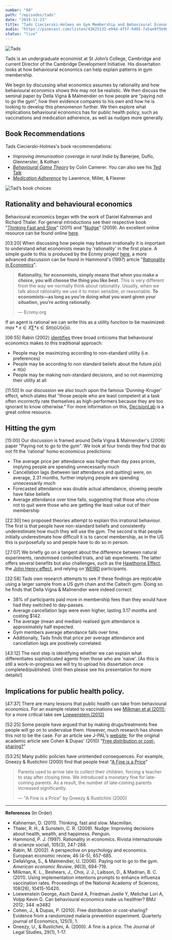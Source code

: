 ```yaml
---
number: "04"
path: "/episodes/tads"
date: "2019-11-23"
title: "Tads Ciecierski-Holmes on Gym Membership and Behavioural Economics"
audio: "https://pinecast.com/listen/43625132-e94d-4f5f-9405-7a5ae9f5b967.mp3"
status: "live"
---
```

<img src="tads.jpg" alt="Tads" style="max-width:300px;" />

Tads is an undergraduate economist at St John’s College, Cambridge and current Director of the Cambridge Development Initiative. His dissertation looks at how behavioural economics can help explain patterns in gym membership.

We begin by discussing what economics assumes by rationality and how behavioural economics shows this may not be realistic. We then discuss the seminal paper by Della Vigna & Malmendier on how people are “paying not to go the gym”, how their evidence compares to his own and how he is looking to develop this phenomenon further. We then explore what implications behavioural economics has for public health policy, such as vaccinations and medication adherence, as well as nudges more generally.

## Book Recommendations

Tads Ciecierski-Holmes's book recommendations:

-  *Improving immunisation coverage in rural India* by Banerjee, Duflo, Glennerster, & Kothari
- *[Behavioural Game Theory](https://www.amazon.co.uk/Behavioral-Game-Theory-Experiments-Interaction/dp/0691090394/ref=sr_1_1?keywords=Behavioural+Game+Theory&qid=1579202944&sr=8-1)* by Colin Camerer. You can also see his [Ted Talk](https://www.ted.com/talks/colin_camerer_when_you_re_making_a_deal_what_s_going_on_in_your_brain)
- *[Medication Adherence](https://accp1.onlinelibrary.wiley.com/doi/abs/10.1002/jcph.862)* by Lawrence, Miller, & Flexner

![Tad’s book choices](tads-book-choices.jpg)

## Rationality and behavioural economics

Behavioural economics began with the work of Daniel Kahneman and Richard Thaler. For general introductions see their respective book "[Thinking Fast and Slow](https://www.amazon.co.uk/Thinking-Fast-Slow-Daniel-Kahneman/dp/0141033576/ref=sr_1_1?keywords=thinking+fast+and+slow&qid=1579183148&sr=8-1)" (2011) and "[Nudge](https://www.amazon.co.uk/Nudge-Improving-Decisions-Health-Happiness/dp/0141040017/ref=pd_aw_sbs_14_1/258-7272145-2954334?_encoding=UTF8&pd_rd_i=0141040017&pd_rd_r=85f58bd5-61f2-4b2c-a3e4-907a1d6bbea0&pd_rd_w=qXGS3&pd_rd_wg=t6Q6T&pf_rd_p=0208d703-a674-4413-8899-c3889837d212&pf_rd_r=ANA91KCFAG4KZ629RWZH&psc=1&refRID=ANA91KCFAG4KZ629RWZH)" (2009). An excellent online resource can be found online [here](https://www.behavioraleconomics.com/resources/introduction-behavioral-economics/).

[03:20] When discussing how people may behave irrationally it is important to understand what economists mean by 'rationality' in the first place. A simple guide to this is produced by the Ecnmy project [here](https://www.ecnmy.org/learn/you/choices-behavior/what-is-rationality/), a more advanced discussion can be found in Hammond's (1997) article "[Rationality in Economics](https://web.stanford.edu/~hammond/ratEcon.pdf)".

> **Rationality, for economists, simply means that when you make a choice, you will choose the thing you like best**. This is very different from the way we normally think about rationality. Usually, when we talk about rationality we use it to mean sensible, or reasonable. **To economists—as long as you’re doing what you want given your situation, you’re acting rationally.**
>
> — Ecnmy.org

If an agent is rational we can write this as a utility function to be maximized: $max*{x \in X} \sum*{s \in S} \pi(s)U(x|s)$.

[06:55] Rabin (2002) [identifies](https://www.sciencedirect.com/science/article/pii/S0014292101002070) three broad criticisms that behavioural economics makes to this traditional approach:

- People may be maximizing according to non-standard utility (i.e. preferences)
- People may be according to non standard beliefs about the future $p(s) \neq \pi(s)$
- People may be making non-standard decisions, and so not maximizing their utility at all

[11:50] In our discussion we also touch upon the famous 'Dunning-Kruger' effect, which states that "those people who are least competent at a task often incorrectly rate themselves as high-performers because they are too ignorant to know otherwise." For more information on this, [DecisionLab](https://thedecisionlab.com/biases/dunning-kruger-effect) is a great online resource.

## Hitting the gym

[15:00] Our discussion is framed around Della Vigna & Malmendier's (2006) paper "Paying not to go to the gym". We look at four trends they find that do not fit the 'rational' homo economicus predictions:

- The average price per attendance was higher than day pass prices, implying people are spending unnecessarily much
- Cancellation lags (between last attendance and quitting) were, on average, 2.31 months, further implying people are spending unnecessarily much
- Forecasted attendance was double actual attendance, showing people have false beliefs
- Average attendance over time falls, suggesting that those who chose not to quit were those who are getting the least value out of their membership

[22:30] two proposed theories attempt to explain this irrational behaviour. The first is that people have non-standard beliefs and consistently underestimate how much they will use the gym. The second is that people initially underestimate how difficult it is to cancel membership, as in the US this is purposefully so and people have to do so in person.

[27:07] We briefly go on a tangent about the difference between natural experiments, randomised controlled trials, and lab experiments. The latter offers several benefits but also challenges, such as the [Hawthorne Effect](https://dictionary.apa.org/hawthorne-effect), the [John Henry effect](https://dictionary.apa.org/john-henry-effect), and relying on [WEIRD](https://www.apa.org/monitor/2010/05/weird) participants.

[32:58] Tads own research attempts to see if these findings are replicable using a larger sample from a US gym chain and the Caltech gym. Doing so he finds that Della Vigna & Malmendier were indeed correct:

- 38% of participants paid more in membership fees than they would have had they switched to day-passes.
- Average cancellation lags were even higher, lasting 3.17 months and costing $142.
- The average (mean and median) realised gym attendance is approximately half expected.
- Gym members average attendance falls over time.
- Additionally, Tads finds that price per average attendance and cancellation lags are positively correlated.

[43:12] The next step is identifying whether we can explain what differentiates sophisticated agents from those who are 'naive'. [As this is still a work-in-progress we will try to upload his dissertation once completed/published. Until then please see his presentation for more details!]

## Implications for public health policy.

[47:37] There are many lessons that public health can take from behavioural economics. For an example related to vaccinations see [Milkman et al (2011)](https://www.pnas.org/content/108/26/10415.short); for a more critical take see [Loewenstein (2012)](https://www.bmj.com/content/344/bmj.e3482.short?casa_token=t6gp_Blv9l4AAAAA:5nCAt2X8aLw9zZ9gF3cOMZzRjBKiWYaHST00Q64OWkOn40y-AOgcATMWPnDxz4yMu0bkcVf1XDgL)

[52:25] Some people have argued that by making drugs/treatments free people will go on to undervalue them. However, much research has shown this not to be the case. For an article see J-PAL's [website](https://www.povertyactionlab.org/case-study/preventing-malaria-free-insecticide-treated-bednets); for the original academic article see Cohen & Dupas' (2010) "[Free distribution or cost-sharing?](https://www.povertyactionlab.org/evaluation/free-distribution-or-cost-sharing-evidence-malaria-prevention-experiment-kenya)"

[53:25] Many public policies have unintended consequences. For example, Gneezy & Rustichini (2000) find that people treat "[A Fine is a Price](https://www.journals.uchicago.edu/doi/abs/10.1086/468061)"

> Parents used to arrive late to collect their children, forcing a teacher to stay after closing time. We introduced a monetary fine for late‐coming parents. As a result, the number of late‐coming parents increased significantly. 
>
> — "A Fine is a Price" by Gneezy & Rustichini (2000)

_ _ _

**References** (In Order)

- Kahneman, D. (2011). Thinking, fast and slow. Macmillan.
- Thaler, R. H., & Sunstein, C. R. (2009). Nudge: Improving decisions about health, wealth, and happiness. Penguin.
- Hammond, P. J. (1997). Rationality in economics. Rivista internazionale di scienze sociali, 105(3), 247-288.
- Rabin, M. (2002). A perspective on psychology and economics. European economic review, 46 (4-5), 657-685.
- DellaVigna, S., & Malmendier, U. (2006). Paying not to go to the gym. *American economic Review*, *96*(3), 694-719.
- Milkman, K. L., Beshears, J., Choi, J. J., Laibson, D., & Madrian, B. C. (2011). Using implementation intentions prompts to enhance influenza vaccination rates. Proceedings of the National Academy of Sciences, 108(26), 10415-10420.
- Loewenstein George, Asch David A, Friedman Joelle Y, Melichar Lori A, Volpp Kevin G. Can behavioural economics make us healthier? BMJ 2012; 344 :e3482
- Cohen, J., & Dupas, P. (2010). Free distribution or cost-sharing? Evidence from a randomized malaria prevention experiment. Quarterly journal of Economics, 125(1), 1.
- Gneezy, U., & Rustichini, A. (2000). A fine is a price. The Journal of Legal Studies, 29(1), 1-17.